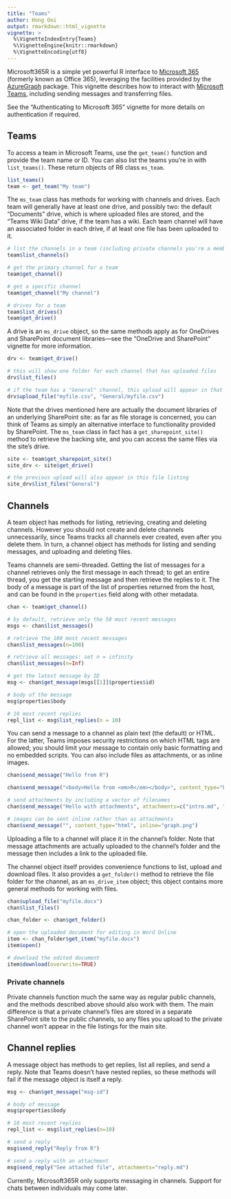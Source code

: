 ```yaml
---
title: "Teams"
author: Hong Ooi
output: rmarkdown::html_vignette
vignette: >
  %\VignetteIndexEntry{Teams}
  %\VignetteEngine{knitr::rmarkdown}
  %\VignetteEncoding{utf8}
---
```


Microsoft365R is a simple yet powerful R interface to [Microsoft 365](https://www.microsoft.com/en-us/microsoft-365) (formerly known as Office 365), leveraging the facilities provided by the [AzureGraph](https://cran.r-project.org/package=AzureGraph) package. This vignette describes how to interact with [Microsoft Teams](https://www.microsoft.com/en-au/microsoft-teams/group-chat-software), including sending messages and transferring files.

See the "Authenticating to Microsoft 365" vignette for more details on authentication if required.

## Teams

To access a team in Microsoft Teams, use the `get_team()` function and provide the team name or ID. You can also list the teams you're in with `list_teams()`. These return objects of R6 class `ms_team`.

```r
list_teams()
team <- get_team("My team")
```

The `ms_team` class has methods for working with channels and drives. Each team will generally have at least one drive, and possibly two: the default "Documents" drive, which is where uploaded files are stored, and the "Teams Wiki Data" drive, if the team has a wiki. Each team channel will have an associated folder in each drive, if at least one file has been uploaded to it.

```r
# list the channels in a team (including private channels you're a member of)
team$list_channels()

# get the primary channel for a team
team$get_channel()

# get a specific channel
team$get_channel("My channel")

# drives for a team
team$list_drives()
team$get_drive()
```

A drive is an `ms_drive` object, so the same methods apply as for OneDrives and SharePoint document libraries---see the "OneDrive and SharePoint" vignette for more information.

```r
drv <- team$get_drive()

# this will show one folder for each channel that has uploaded files
drv$list_files()

# if the team has a "General" channel, this upload will appear in that channel's "Files" tab
drv$upload_file("myfile.csv", "General/myfile.csv")
```

Note that the drives mentioned here are actually the document libraries of an underlying SharePoint site: as far as file storage is concerned, you can think of Teams as simply an alternative interface to functionality provided by SharePoint. The `ms_team` class in fact has a `get_sharepoint_site()` method to retrieve the backing site, and you can access the same files via the site's drive.

```r
site <- team$get_sharepoint_site()
site_drv <- site$get_drive()

# the previous upload will also appear in this file listing
site_drv$list_files("General")
```

## Channels

A team object has methods for listing, retrieving, creating and deleting channels. However you should not create and delete channels unnecessarily, since Teams tracks all channels ever created, even after you delete them. In turn, a channel object has methods for listing and sending messages, and uploading and deleting files.

Teams channels are semi-threaded. Getting the list of messages for a channel retrieves only the first message in each thread; to get an entire thread, you get the starting message and then retrieve the replies to it. The body of a message is part of the list of properties returned from the host, and can be found in the `properties` field along with other metadata.

```r
chan <- team$get_channel()

# by default, retrieve only the 50 most recent messages
msgs <- chan$list_messages()

# retrieve the 100 most recent messages
chan$list_messages(n=100)

# retrieve all messages: set n = infinity
chan$list_messages(n=Inf)

# get the latest message by ID
msg <- chan$get_message(msgs[[1]]$properties$id)

# body of the message
msg$properties$body

# 10 most recent replies
repl_list <- msg$list_replies(n = 10)
```

You can send a message to a channel as plain text (the default) or HTML. For the latter, Teams imposes security restrictions on which HTML tags are allowed; you should limit your message to contain only basic formatting and no embedded scripts. You can also include files as attachments, or as inline images.

```r
chan$send_message("Hello from R")

chan$send_message("<body>Hello from <em>R</em></body>", content_type="html")

# send attachments by including a vector of filenames
chan$send_message("Hello with attachments", attachments=c("intro.md", "myfile.csv"))

# images can be sent inline rather than as attachments
chan$send_message("", content_type="html", inline="graph.png")
```

Uploading a file to a channel will place it in the channel's folder. Note that message attachments are actually uploaded to the channel's folder and the message then includes a link to the uploaded file.

The channel object itself provides convenience functions to list, upload and download files. It also provides a `get_folder()` method to retrieve the file folder for the channel, as an `ms_drive_item` object; this object contains more general methods for working with files.

```r
chan$upload_file("myfile.docx")
chan$list_files()

chan_folder <- chan$get_folder()

# open the uploaded document for editing in Word Online
item <- chan_folder$get_item("myfile.docx")
item$open()

# download the edited document
item$download(overwrite=TRUE)
```

### Private channels

Private channels function much the same way as regular public channels, and the methods described above should also work with them. The main difference is that a private channel's files are stored in a separate SharePoint site to the public channels, so any files you upload to the private channel won't appear in the file listings for the main site.

## Channel replies

A message object has methods to get replies, list all replies, and send a reply. Note that Teams doesn't have nested replies, so these methods will fail if the message object is itself a reply.

```r
msg <- chan$get_message("msg-id")

# body of message
msg$properties$body

# 10 most recent replies
repl_list <- msg$list_replies(n=10)

# send a reply
msg$send_reply("Reply from R")

# send a reply with an attachment
msg$send_reply("See attached file", attachments="reply.md")
```

Currently, Microsoft365R only supports messaging in channels. Support for chats between individuals may come later.
